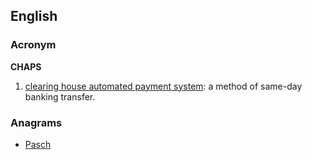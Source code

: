 ==English==
{{wikipedia}}
===Acronym===
'''CHAPS'''

# {{British}} [[clearing house automated payment system]]: a method of same-day banking transfer.

===Anagrams===
* [[Pasch#English|Pasch]]